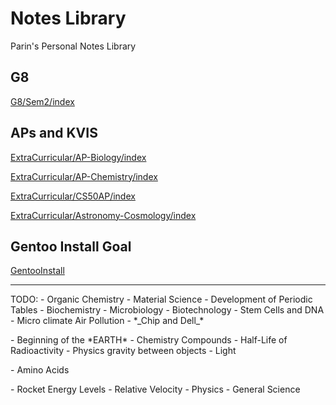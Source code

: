 = Notes Library =
Parin's Personal Notes Library

== G8 ==
[[G8/Sem2/index]]

== APs and KVIS ==
[[ExtraCurricular/AP-Biology/index]]

[[ExtraCurricular/AP-Chemistry/index]]

[[ExtraCurricular/CS50AP/index]]

[[ExtraCurricular/Astronomy-Cosmology/index]]

== Gentoo Install Goal ==
[[GentooInstall]]
----

TODO: 
- Organic Chemistry
- Material Science
- Development of Periodic Tables
- Biochemistry
- Microbiology
- Biotechnology
- Stem Cells and DNA
- Micro climate Air Pollution 
- *_Chip and Dell_*

- Beginning of the *EARTH*
- Chemistry Compounds
- Half-Life of Radioactivity 
- Physics gravity between objects
- Light

- Amino Acids

- Rocket Energy Levels
- Relative Velocity - Physics
- General Science
